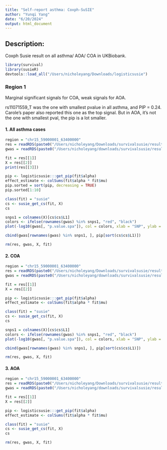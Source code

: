 ```yaml
---
title: "Self-report asthma: Coxph-SuSIE"
author: "Yunqi Yang"
date: "6/20/2024"
output: html_document
---
```



## Description:

Coxph Susie result on all asthma/ AOA/ COA in UKBiobank. 


```r
library(survival)
library(susieR)
devtools::load_all("/Users/nicholeyang/Downloads/logisticsusie")
```

### Region 1

Marginal significant signals for COA, weak signals for AOA. 

rs11071559_T was the one with smallest pvalue in all asthma, and PIP = 0.24. Carole's paper also reported this one as the top signal. But in AOA, it's not the one with smallest pval, the pip is a lot smaller. 

#### 1. All asthma cases
```r
region = "chr15_59000001_63400000"
res = readRDS(paste0("/Users/nicholeyang/Downloads/survivalsusie/result/asthma_self_report/result/all/fit.susie.", region, ".rds"))
gwas = readRDS(paste0("/Users/nicholeyang/downloads/survivalsusie/result/gwas_surv/all_gwas_", region, ".rds"))

```

```r
fit = res[[1]]
X = res[[2]]
print(res[[3]])

pip <- logisticsusie:::get_pip(fit$alpha)
effect_estimate <- colSums(fit$alpha * fit$mu)
pip.sorted = sort(pip, decreasing = TRUE)
pip.sorted[1:10]

class(fit) = "susie"
cs <- susie_get_cs(fit, X)
cs
```

```r
snps1 = colnames(X)[cs$cs$L1]
colors <- ifelse(rownames(gwas) %in% snps1, "red", "black")
plot(-log10(gwas[, "p.value.spa"]), col = colors, xlab = "SNP", ylab = "-log10(p-value)", cex = 0.8, pch = 20, main = "CS 1")
```

```r
cbind(gwas[rownames(gwas) %in% snps1, ], pip[sort(cs$cs$L1)])
```

```r
rm(res, gwas, X, fit)
```

#### 2. COA
```r
region = "chr15_59000001_63400000"
res = readRDS(paste0("/Users/nicholeyang/Downloads/survivalsusie/result/asthma_self_report/result/coa/fit.susie.", region, ".rds"))
gwas = readRDS(paste0("/Users/nicholeyang/downloads/survivalsusie/result/gwas_surv/coa_gwas_", region, ".rds"))

```

```r
fit = res[[1]]
X = res[[2]]

pip <- logisticsusie:::get_pip(fit$alpha)
effect_estimate <- colSums(fit$alpha * fit$mu)

class(fit) = "susie"
cs <- susie_get_cs(fit, X)
cs
```

```r
snps1 = colnames(X)[cs$cs$L1]
colors <- ifelse(rownames(gwas) %in% snps1, "red", "black")
plot(-log10(gwas[, "p.value.spa"]), col = colors, xlab = "SNP", ylab = "-log10(p-value)", cex = 0.5, pch = 20, main = "CS 1")
```

```r
cbind(gwas[rownames(gwas) %in% snps1, ], pip[sort(cs$cs$L1)])
```


```r
rm(res, gwas, X, fit)
```

#### 3. AOA
```r
region = "chr15_59000001_63400000"
res = readRDS(paste0("/Users/nicholeyang/Downloads/survivalsusie/result/asthma_self_report/result/aoa/fit.susie.", region, ".rds"))
gwas = readRDS(paste0("/Users/nicholeyang/downloads/survivalsusie/result/gwas_surv/aoa_gwas_", region, ".rds"))

```

```r
fit = res[[1]]
X = res[[2]]

pip <- logisticsusie:::get_pip(fit$alpha)
effect_estimate <- colSums(fit$alpha * fit$mu)

class(fit) = "susie"
cs <- susie_get_cs(fit, X)
cs
```

```r
rm(res, gwas, X, fit)
```
